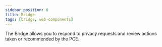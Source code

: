 ```yaml
---
sidebar_position: 0
title: Bridge
tags: [bridge, web-components]
---
```


The Bridge allows you to respond to privacy requests and review actions taken or recommended by the PCE.